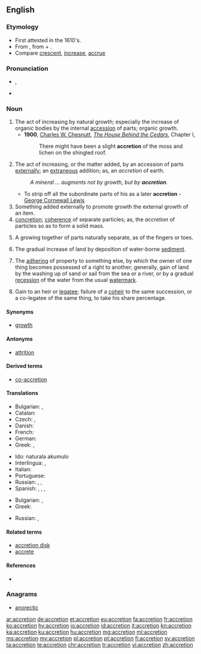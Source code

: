 ==English==

===Etymology===
* First attested in the 1610's.
* From {{etyl|la|en}} {{term|accretio|lang=la}}, from {{term|ad||to|lang=la}} + {{m|la|crēscō||grow}}.
* Compare [[crescent]], [[increase]], [[accrue]]

===Pronunciation===
* {{a|US}} {{enPR|ŭkrēshən}}, {{IPA|/ə.ˈkɹi.ʃən/|lang=en}}
* {{rhymes|iːʃən|lang=en}}

===Noun===
{{en-noun}}

# The act of increasing by natural growth; especially the increase of organic bodies by the internal [[accession]] of parts; organic growth.
#* '''1900''', [[w:Charles W. Chesnutt|Charles W. Chesnutt]], ''[[w:The House Behind the Cedars|The House Behind the Cedars]]'', Chapter I,
#*: There might have been a slight '''accretion''' of the moss and lichen on the shingled roof.
# The act of increasing, or the matter added, by an accession of parts [[externally]]; an [[extraneous]] addition; as, an ''accretion'' of earth.
#: ''A mineral ... augments not by growth, but by '''accretion'''.''
#* To strip off all the subordinate parts of his as a later '''accretion''' - [[w:George Cornewall Lewis|George Cornewall Lewis]]
# Something added externally to promote growth the external growth of an item.
# [[concretion]]; [[coherence]] of separate particles; as, the ''accretion'' of particles so as to form a solid mass.
# {{context|biology|lang=en}} A growing together of parts naturally separate, as of the fingers or toes.
# {{context|geology|lang=en}} The gradual increase of land by deposition of water-borne [[sediment]].
# {{context|legal|lang=en}} The [[adhering]] of property to something else, by which the owner of one thing becomes possessed of a right to another; generally, gain of land by the washing up of sand or sail from the sea or a river, or by a gradual [[recession]] of the water from the usual [[watermark]].
# {{context|legal|lang=en}} Gain to an heir or [[legatee]]; failure of a [[coheir]] to the same succession, or a co-legatee of the same thing, to take his share percentage.

====Synonyms====
* [[growth]]

====Antonyms====
* [[attrition]]

====Derived terms====
* [[co-accretion]]

====Translations====
{{trans-top|act of increasing by natural growth}}
* Bulgarian: {{t+|bg|прираст}}, {{t+|bg|увеличение}}
* Catalan: {{t|ca|acreció|f}}
* Czech: {{t|cs|nárůst|m}}, {{t|cs|nárůstek|m}}
* Danish: {{t|da|tilføjelse|c}}
* French: {{t+|fr|accrétion|f}}
* German: {{t+|de|Zunahme|f}}
* Greek: {{t+|el|επαύξηση|f}}, {{t+|el|επισώρευση|f}}
{{trans-mid}}
* Ido: naturala akumulo
* Interlingua: {{t|ia|accrescimento}}, {{t|ia|augmento}}
* Italian: {{t+|it|accrescimento}}
* Portuguese: {{t+|pt|acreção|f}}
* Russian: {{t+|ru|приро́ст|m}}, {{t+|ru|увеличе́ние|n}}, {{t+|ru|прираще́ние|n}}
* Spanish: {{t+|es|aumento}}, {{t+|es|crecimiento}}, {{t+|es|acreción|f}}, {{t|es|acrecencia|f}}
{{trans-bottom}}
{{trans-top|concretion; coherence of separate particles; as, the accretion of particles so as to form a solid mass}}
* Bulgarian: , {{t+|bg|срастване}}
* Greek: {{t+|el|πρόσφυση|f}}
{{trans-mid}}
* Russian: {{t+|ru|сраста́ние|n}}, {{t+|ru|сраще́ние|n}}
{{trans-bottom}}

====Related terms====
* [[accretion disk]]
* [[accrete]]

====References====
* {{R:Webster 1913}}

===Anagrams===
* [[anorectic#English|anorectic]]

[[ar:accretion]]
[[de:accretion]]
[[et:accretion]]
[[eu:accretion]]
[[fa:accretion]]
[[fr:accretion]]
[[ko:accretion]]
[[hy:accretion]]
[[io:accretion]]
[[id:accretion]]
[[it:accretion]]
[[kn:accretion]]
[[ka:accretion]]
[[ku:accretion]]
[[hu:accretion]]
[[mg:accretion]]
[[ml:accretion]]
[[ms:accretion]]
[[my:accretion]]
[[pl:accretion]]
[[pt:accretion]]
[[fi:accretion]]
[[sv:accretion]]
[[ta:accretion]]
[[te:accretion]]
[[chr:accretion]]
[[tr:accretion]]
[[vi:accretion]]
[[zh:accretion]]